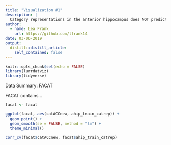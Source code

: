 ```yaml
---
title: "Visualization #1"
description: |
  Category representations in the anterior hippocampus does NOT predict categorization accuracy.
author:
  - name: Lea Frank
    url: https://github.com/lfrank14
date: 03-06-2019
output:
  distill::distill_article:
    self_contained: false
---
```


```r
knitr::opts_chunk$set(echo = FALSE)
library(lurrdatviz)
library(tidyverse)
```

Data Summary: FACAT

FACAT contains...

```r
facat <- facat

ggplot(facat, aes(catACCnew, ahip_train_catrep)) +
  geom_point() + 
  geom_smooth(se = FALSE, method = "lm") +
  theme_minimal()

corr_cv(facat$catACCnew, facat$ahip_train_catrep)
```


